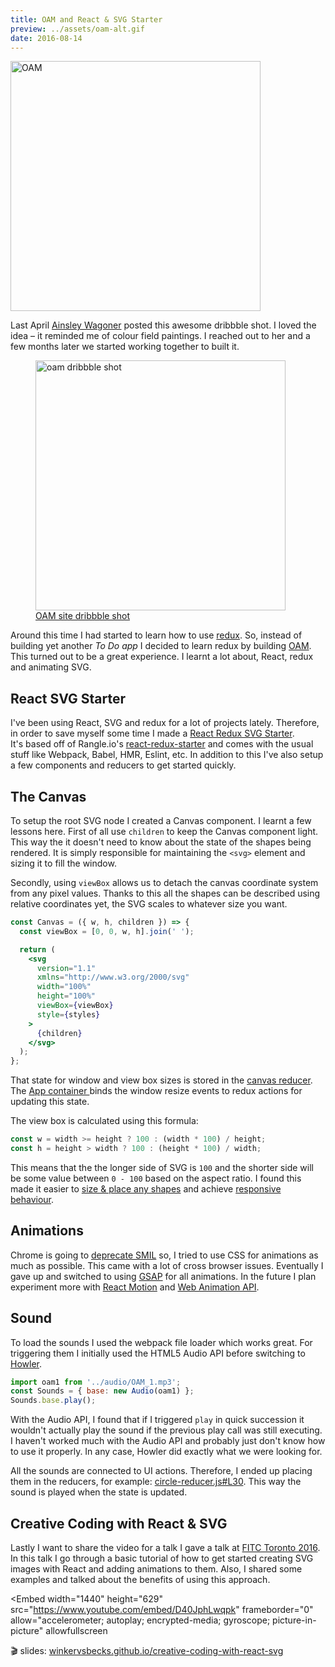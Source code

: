 ```yaml
---
title: OAM and React & SVG Starter
preview: ../assets/oam-alt.gif
date: 2016-08-14
---
```


<img
  alt="OAM"
  style="margin-left: auto; margin-right: auto; width: 400px;"
  src="../assets/oam.gif"
/>

<DemoSource
  demo="http://ooaamm.com"
  source="https://github.com/winkerVSbecks/oam-site"
/>

Last April [Ainsley Wagoner](http://ainsleywagoner.com) posted this awesome dribbble shot. I loved the idea – it reminded me of colour field paintings. I reached out to her and a few months later we started working together to built it.

<figure>
  <img
    alt="oam dribbble shot"
    style="margin-left: auto; margin-right: auto; width: 400px;"
    src="../assets/ooaamm-ainsley.png"
  />
  <figcaption>
    <a href="https://dribbble.com/shots/2028321-OAM-site">
      OAM site dribbble shot
    </a>
  </figcaption>
</figure>

Around this time I had started to learn how to use [redux](http://redux.js.org/index.html). So, instead of building yet another _To Do app_ I decided to learn redux by building [OAM](http://ooaamm.com). This turned out to be a great experience. I learnt a lot about, React, redux and animating SVG.

## React SVG Starter

I've been using React, SVG and redux for a lot of projects lately. Therefore, in order to save myself some time I made a [React Redux SVG Starter](https://github.com/winkerVSbecks/react-svg-starter). It's based off of Rangle.io's [react-redux-starter](https://github.com/rangle/react-redux-starter) and comes with the usual stuff like Webpack, Babel, HMR, Eslint, etc. In addition to this I've also setup a few components and reducers to get started quickly.

## The Canvas

To setup the root SVG node I created a Canvas component. I learnt a few lessons here. First of all use `children` to keep the Canvas component light. This way the it doesn't need to know about the state of the shapes being rendered. It is simply responsible for maintaining the `<svg>` element and sizing it to fill the window.

Secondly, using `viewBox` allows us to detach the canvas coordinate system from any pixel values. Thanks to this all the shapes can be described using relative coordinates yet, the SVG scales to whatever size you want.

```jsx
const Canvas = ({ w, h, children }) => {
  const viewBox = [0, 0, w, h].join(' ');

  return (
    <svg
      version="1.1"
      xmlns="http://www.w3.org/2000/svg"
      width="100%"
      height="100%"
      viewBox={viewBox}
      style={styles}
    >
      {children}
    </svg>
  );
};
```

That state for window and view box sizes is stored in the [canvas reducer](https://github.com/winkerVSbecks/react-svg-starter/blob/master/src/reducers/canvas.js). The [App container ](https://github.com/winkerVSbecks/react-svg-starter/blob/master/src/containers/app.js) binds the window resize events to redux actions for updating this state.

The view box is calculated using this formula:

```js
const w = width >= height ? 100 : (width * 100) / height;
const h = height > width ? 100 : (height * 100) / width;
```

This means that the the longer side of SVG is `100` and the shorter side will be some value between `0 - 100` based on the aspect ratio. I found this made it easier to [size & place any shapes](https://github.com/winkerVSbecks/react-svg-starter/blob/master/src/containers/app.js#L39) and achieve [responsive behaviour](https://github.com/winkerVSbecks/oam-site/blob/master/src/styles/toolbar-styles.js).

## Animations

Chrome is going to [deprecate SMIL](https://www.chromestatus.com/feature/5371475380928512) so, I tried to use CSS for animations as much as possible. This came with a lot of cross browser issues. Eventually I gave up and switched to using [GSAP](http://greensock.com/gsap) for all animations. In the future I plan experiment more with [React Motion](https://github.com/chenglou/react-motion) and [Web Animation API](https://github.com/web-animations/web-animations-js).

## Sound

To load the sounds I used the webpack file loader which works great. For triggering them I initially used the HTML5 Audio API before switching to [Howler](https://github.com/goldfire/howler.js).

```js
import oam1 from '../audio/OAM_1.mp3';
const Sounds = { base: new Audio(oam1) };
Sounds.base.play();
```

With the Audio API, I found that if I triggered `play` in quick succession it wouldn't actually play the sound if the previous play call was still executing. I haven't worked much with the Audio API and probably just don't know how to use it properly. In any case, Howler did exactly what we were looking for.

All the sounds are connected to UI actions. Therefore, I ended up placing them in the reducers, for example: [circle-reducer.js#L30](https://github.com/winkerVSbecks/oam-site/blob/master/src/reducers/circle-reducer.js#L30). This way the sound is played when the state is updated.

## Creative Coding with React & SVG

Lastly I want to share the video for a talk I gave a talk at [FITC Toronto 2016](http://fitc.ca/event/to16). In this talk I go through a basic tutorial of how to get started creating SVG images with React and adding animations to them. Also, I shared some examples and talked about the benefits of using this approach.

<Embed
  width="1440"
  height="629"
  src="https://www.youtube.com/embed/D40JphLwqpk"
  frameborder="0"
  allow="accelerometer; autoplay; encrypted-media; gyroscope; picture-in-picture"
  allowfullscreen
></Embed>

🎬 slides: [winkervsbecks.github.io/creative-coding-with-react-svg](http://winkervsbecks.github.io/creative-coding-with-react-svg)
